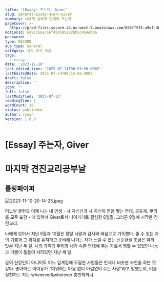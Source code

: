 ```yaml
---
title: '[Essay] 주는자, Giver'
slug: general-Essay-주는자-Giver
summary: 나에게 남에게 연대에 주는자
pageCover: >-
  https://prod-files-secure.s3.us-west-2.amazonaws.com/056ff9f5-a9ef-486f-8acb-9eef51d06a2d/12c76915-b812-427e-b1c2-506ff5393b21/2023-11-10-20-14-25.jpeg?X-Amz-Algorithm=AWS4-HMAC-SHA256&X-Amz-Content-Sha256=UNSIGNED-PAYLOAD&X-Amz-Credential=ASIAZI2LB466YDSZW2W3%2F20250723%2Fus-west-2%2Fs3%2Faws4_request&X-Amz-Date=20250723T173140Z&X-Amz-Expires=3600&X-Amz-Security-Token=IQoJb3JpZ2luX2VjEPL%2F%2F%2F%2F%2F%2F%2F%2F%2F%2FwEaCXVzLXdlc3QtMiJIMEYCIQD5hCcOg%2BNLXb9TY4MD2N0Bx0kFO%2FleFXJjkdsDSWwkuQIhAMtnyuTi9tUhGZFpvwvg5j%2FquNsOF9GnJWR9J6LReH3bKv8DCBoQABoMNjM3NDIzMTgzODA1IgwXNIwOLIy010fBjfUq3APVu57mvkfCIN2kJ05gp1CpdyhVUB9uuurUNZbO6CteEEyzlfY1NXRIylKRZb6wG8%2BoF0LcPjJk%2F4MsOWYyLN7qhcWTHFN4vyUd2CGGu6MZfDqsN32rqKGvvV66V2a1gWlKS1xmPuDVWZLejMFikW5bVYOMrzCzJjPkt%2F49xx%2B6%2BGo7Ae0X8AoBU4LZRMXuDRvlWHecqENf584XCylFEevhHqFFXeIC8Uv3TtWGazNen3zMa%2B0Q2QhZhTCuXHthdzVMHudkq4uJE1eP3bDAPp%2BMY5qge8R%2BYOvcQnZH5noqJrm5Ejz%2F8a6hjUuVENJz0%2BgguNUwd2%2BMOTk98X9rcF94Dyk9Y9w6BI1kgIDlx1L43sSHrE0sBn93Wsdog9xGnF3bmqoIdjYPpfN0MH980H%2BOBCbVEc20gZ8j31mwPmtDgle870gbx89QnB54tLN1JLo%2BwTCZhQ7rdfATwHVpALImFBZ7PzKPCWIV8nqsp%2B1Qpf66RiJJPvYvtI%2BryUJnGXne7aHP4ZskY8bEYNfN4Tw%2FNCf2L0XS7VtsabOpfz34ZpmeWfnqVzt7UEysgK%2Fj4WRRoXGL7%2FncpYBHYgiy9IhRXlpkkEXmTOpa7772q1bEJ%2BTgAiQyBHEAIaVNlTCntYTEBjqkAeUA%2FtSNmPmV9p87kxiXQ1N3ujJ0QEHjUkdsU6zSLZQonZ4X3lplnT3HyGCUvrMSaF3uF2zcN%2FEpKN%2FJ5nDl9%2Bxdye2FlrwBdyr%2BtuYhiDZINjpF5wMR%2FBcpQIo%2FhhYUADZiaBex2G39Kpe4E4%2Bcj7noSd4hXJQEicYj%2BXpYy7C7IPaEHgCfMS6BZg0mQ%2F%2BXFUtJ6z3QJvWJPffctX0i%2F3TMdKdl&X-Amz-Signature=1f5b6909e1a3cfebea241df9dab1bb29baa52cd099d49392aa714f7b771f7d7a&X-Amz-SignedHeaders=host&x-amz-checksum-mode=ENABLED&x-id=GetObject
notionId: 6a91166aca6f458595282bb8c4a4ebb6
password: ''
type: RECORD
sub_type: General
category: 생각 조각 모음
tags:
  - essay
date: '2023-11-10'
last_edited_time: '2025-07-14T06:53:00.000Z'
lastEditedDate: 2025-07-14T06:53:00.000Z
draft: false
description: ''
icon: ''
full: false
lastModified: '2025-07-23'
readingTime: 1
wordCount: 18
status: published
author: ryoon
version: 1.0.0
---
```

# [Essay] 주는자, Giver


# 마지막 견진교리공부날


## 롤링페이퍼


![2023-11-10-20-14-25.jpeg](https://prod-files-secure.s3.us-west-2.amazonaws.com/056ff9f5-a9ef-486f-8acb-9eef51d06a2d/88e6b68d-70d2-4f42-81ab-4f5fb492ecf3/2023-11-10-20-14-25.jpeg?X-Amz-Algorithm=AWS4-HMAC-SHA256&X-Amz-Content-Sha256=UNSIGNED-PAYLOAD&X-Amz-Credential=ASIAZI2LB466ZNYQAOSV%2F20250723%2Fus-west-2%2Fs3%2Faws4_request&X-Amz-Date=20250723T173258Z&X-Amz-Expires=3600&X-Amz-Security-Token=IQoJb3JpZ2luX2VjEPL%2F%2F%2F%2F%2F%2F%2F%2F%2F%2FwEaCXVzLXdlc3QtMiJIMEYCIQCxhkgCrhUNBwyJk3dQBdKhZNbpwFH9ZO9NeNfJElXl7wIhAJPphoq6Zw%2BXSSfsTRJKZhtkezw0IHFjrN2NqNonS112Kv8DCBoQABoMNjM3NDIzMTgzODA1Igy97%2BX1v53fyrrhkgIq3ANJalmPmvQ8RUKvekNlrQOPnm6euMFYj4ISHSanhnjjHZePMCT4YMx8fCfQzwpUwVVzNgiUjiqYp6PHpqNBnw4J1Cpjl1%2BQco3cC0y6tG239doNTZXP9cW0nFqcA2ZdohQ%2FL5fagFl5N0kaAHPZ3M6Zr1FM%2FMeuBUAQNRZJAfdGqXBOKCBRthpnN0K4YE8Olt7Yp0CdyPb4Z3sbEc%2FFhZW20mMhy45viI8owCOKqIOxLNnOWyKYDUiXbC6XpjZ2ZUbVMgTZ7Gpg3swjKAWvxN1I5vN6q9Fj4g1S8RXIiqfQgljE6ntXdxhHKOtOeqKEi8jZj0%2FwLkxOaLz%2Fe670mTS%2BDPj8xdAJ23oF3mNWziwaTnDEnuUUxJYgVf%2FJTFd0WhqV6sTbBxagnZTJLXaCDN%2FfGomTFOZJsH090vZtOegjf49AI0Pw8vm38vdnDOuUZHd8kDDbWI4YZx3qid83BzapQsuUI6vGUzjQ1QrPOR50eZlewHsUeaAD%2FVswf6uVJJX3lAQXY0seJhwAs3OfVyh4vAuTL1bkDNvFzmjBSg1xFdI7iBUBjMabcGYzYPaowcVWF0ARa%2B76LxvTwDv9PePOjudCqD08OHeptvzk2wj10d3guRqpazlSnMFfmTDVtITEBjqkAavA13vV21uReq5aM%2BMxbMY8vg6SVmCJELq%2FvNRyzVd3Xo%2BGEpY4blk%2BpX2X0LGHqfyT2o9aE6Wsx4VZS%2FCChF1uew1LSom29UaAuDbWF%2Bq4C6pazhCV6zhhM%2FbtgdRV2j9JKO72sTemX8yODBDtpkZtHkKkxV%2FjRZYSZ0Gaa1bA66idGSM9z5mOF1AIpX5NShYkNp9oRayzZQNHP3B%2BxPDDc353&X-Amz-Signature=8125a7147da056b53137a8e0ba9a82d5a220751075483292352349e2967edeed&X-Amz-SignedHeaders=host&x-amz-checksum-mode=ENABLED&x-id=GetObject)


 어느날 불현듯 이제 나는 내 인생 - 나 자신신과 나 자신이 연을 맺는 연대, 공동체, 뿌리를 모두 포함 - 에 있어서 Giver로서 나아가기로 결심한 8월말. 그리곤 9월에 시작한 견진교리. 


나에게 있어서 지난 9월과 10월은 정말 사랑과 감사와 배움으로 가득했다. 줄 수 있는 자의 기쁨과 그 위치를 유지하고 준비해 나가는 자가 느낄 수 있는 선순환을 조금은 미리 맛본 지난 두 달. 나의 가족과 뿌리와 내가 속한 연대에 주는 자로서 행할 수 있었던 나눔과 기쁨이 틈틈이 서려있던 지난 세 달. 


굳이 신앙인이 아니어도 어느 임계점에 도달한 사람들은 언제나 비슷한 조언을 하는 것 같다. 좋아하는 아이유가 “미워하는 마음 없이 아낌없이 주는 사랑”라고 말했듯이, 이를 실천하는 자는 whenever&wherever 충만하리니.

